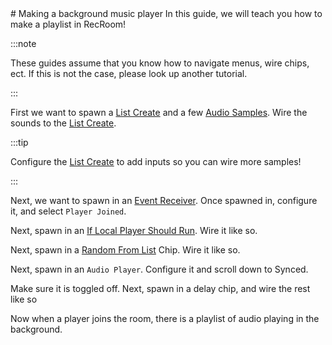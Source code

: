 <BrowserOnly />
# Making a background music player
In this guide, we will teach you how to make a playlist in RecRoom!

:::note

These guides assume that you know how to navigate menus, wire chips, ect.
If this is not the case, please look up another tutorial.

:::

First we want to spawn a [List Create](/docs/Chips/542d3256-0d51-4c33-a2a1-fbc44b7e1f07) and a few [Audio Samples](/docs/Chips/2cb45825-f385-414f-9a65-2425963fa720). Wire the sounds to the [List Create](/docs/Chips/542d3256-0d51-4c33-a2a1-fbc44b7e1f07).

:::tip

Configure the [List Create](/docs/Chips/542d3256-0d51-4c33-a2a1-fbc44b7e1f07) to add inputs so you can wire more samples!

:::

Next, we want to spawn in an [Event Receiver](/docs/Chips/8b533ccb-643a-491d-982c-94417ce99954). Once spawned in, configure it, and select `Player Joined`.
<GuideMedia fileName="tutorial-Music2.png" fileType="image" />

Next, spawn in an [If Local Player Should Run](/docs/Chips/6d69bee8-0d77-4d5f-bf35-9794eaaabe81). Wire it like so.
<GuideMedia fileName="tutorial-Music3.png" fileType="image" />

Next, spawn in a [Random From List](/docs/Chips/d253cef6-dd99-4357-b98a-e09a0c23bad7) Chip. Wire it like so.
<GuideMedia fileName="tutorial-Music4.png" fileType="image" />

Next, spawn in an `Audio Player`. Configure it and scroll down to Synced.
<GuideMedia fileName="tutorial-Music6.png" fileType="image" />

Make sure it is toggled off. Next, spawn in a delay chip, and wire the rest like so 
<GuideMedia fileName="tutorial-Music5.png" fileType="image" />

Now when a player joins the room, there is a playlist of audio playing in the background. 
